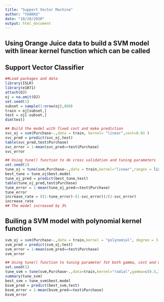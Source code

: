 ---
title: "Support Vector Machine"
author: "YUANXU"
date: "10/28/2020"
output: html_document
---
## Using Orange Juice data to build a SVM model with linear kernel function which can be called 
## Support Vector Classifier
```{r}
##Load packages and data
library(ISLR)
library(e1071)
attach(OJ)
oj = na.omit(OJ)
set.seed(1)
subset = sample(1:nrow(oj),800)
train = oj[subset,]
test = oj[-subset,]
dim(test)
```
```{r}
## Build the model with fixed cost and make prediction
svc_oj = svm(Purchase~.,data = train, kernel= "linear",cost=0.01 )
svc_pred = predict(svc_oj,test)
table(svc_pred,test$Purchase)
svc_error = 1-mean(svc_pred==test$Purchase)
svc_error
```
```{r}
## Using tune() function to do cross validation and tuning parameters 
set.seed(1)
tune_oj = tune(svm,Purchase~.,data = train,kernel="linear",ranges = list(cost=c(0.01,0.05,0.1,0.5,1,5,10)))
best_tune = tune_oj$best.model
tune_oj_pred = predict(best_tune,test)
table(tune_oj_pred,test$Purchase)
tune_error = 1-mean(tune_oj_pred==test$Purchase)
tune_error
increase_rate = ((1-tune_error)-(1-svc_error))/(1-svc_error)
increase_rate
## The model increased by 3%
```
## Builing a SVM model with polynomial kernel function 
```{r}
svm_oj = svm(Purchase~.,data = train,kernel = "polynomial", degree = 3,cost=0.01)
svm_pred = predict(svm_oj,test)
svm_error = 1-mean(svm_pred==test$Purchase)
svm_error
```
```{r}
## Using tune() function to tuning parameter fot both gamma, cost and make prediction
set.seed(1)
tune_svm = tune(svm,Purchase~.,data=train,kernel="radial",gamma=c(0.5,1,2,3,4,5),ranges = list(cost=c(0.01,0.05,0.1,0.5,1,5,10)))
summary(tune_svm)
best_svm = tune_svm$best.model
bsvm_pred = predict(best_svm,test)
bsvm_error = 1-mean(bsvm_pred==test$Purchase)
bsvm_error
```